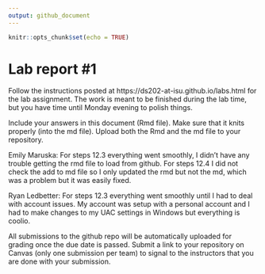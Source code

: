 ```yaml
---
output: github_document
---
```


<!-- README.md is generated from README.Rmd. Please edit the README.Rmd file -->


```r
knitr::opts_chunk$set(echo = TRUE)
```

# Lab report #1

Follow the instructions posted at https://ds202-at-isu.github.io/labs.html for the lab assignment. The work is meant to be finished during the lab time, but you have time until Monday evening to polish things.

Include your answers in this document (Rmd file). Make sure that it knits properly (into the md file). Upload both the Rmd and the md file to your repository.  

Emily Maruska: For steps 12.3 everything went smoothly, I didn't have any trouble getting the rmd file to load from github.  For steps 12.4 I did not check the add to md file so I only updated the rmd but not the md, which was a problem but it was easily fixed.

Ryan Ledbetter: For steps 12.3 everything went smoothly until I had to deal with account issues. My account was setup with a personal account and I had to make changes to my UAC settings in Windows but everything is coolio.

All submissions to the github repo will be automatically uploaded for grading once the due date is passed.
Submit a link to your repository on Canvas (only one submission per team) to signal to the instructors that you are done with your submission.
